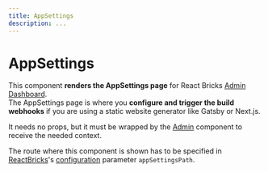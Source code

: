 ```yaml
---
title: AppSettings
description: ...
---
```


# AppSettings

This component **renders the AppSettings page** for React Bricks [Admin Dashboard](/docs/admin-dashboard/overview).    
The AppSettings page is where you **configure and trigger the build webhooks** if you are using a static website generator like Gatsby or Next.js.

It needs no props, but it must be wrapped by the [Admin](admin) component to receive the needed context.

The route where this component is shown has to be specified in [ReactBricks](react-bricks)'s [configuration](/docs/configuration/configuration) parameter `appSettingsPath`.
